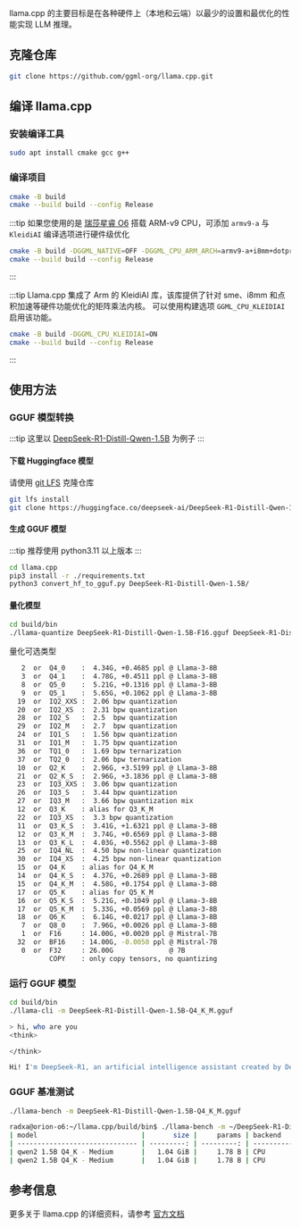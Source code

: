 llama.cpp 的主要目标是在各种硬件上（本地和云端）以最少的设置和最优化的性能实现 LLM 推理。

## 克隆仓库

```bash
git clone https://github.com/ggml-org/llama.cpp.git
```

## 编译 llama.cpp

### 安装编译工具

```bash
sudo apt install cmake gcc g++
```

### 编译项目

```bash
cmake -B build
cmake --build build --config Release
```

:::tip
如果您使用的是 [瑞莎星睿 O6](/orion/o6) 搭载 ARM-v9 CPU，可添加 `armv9-a` 与 `KleidiAI` 编译选项进行硬件级优化

```bash
cmake -B build -DGGML_NATIVE=OFF -DGGML_CPU_ARM_ARCH=armv9-a+i8mm+dotprod -DGGML_CPU_KLEIDIAI=ON
cmake --build build --config Release
```

:::

:::tip
Llama.cpp 集成了 Arm 的 KleidiAI 库，该库提供了针对 sme、i8mm 和点积加速等硬件功能优化的矩阵乘法内核。
可以使用构建选项 `GGML_CPU_KLEIDIAI` 启用该功能。

```bash
cmake -B build -DGGML_CPU_KLEIDIAI=ON
cmake --build build --config Release
```

:::

## 使用方法

### GGUF 模型转换

:::tip
这里以 [DeepSeek-R1-Distill-Qwen-1.5B](https://huggingface.co/deepseek-ai/DeepSeek-R1-Distill-Qwen-1.5B) 为例子
:::

#### 下载 Huggingface 模型

请使用 [git LFS](https://git-lfs.com/) 克隆仓库

```bash
git lfs install
git clone https://huggingface.co/deepseek-ai/DeepSeek-R1-Distill-Qwen-1.5B
```

#### 生成 GGUF 模型

:::tip
推荐使用 python3.11 以上版本
:::

```bash
cd llama.cpp
pip3 install -r ./requirements.txt
python3 convert_hf_to_gguf.py DeepSeek-R1-Distill-Qwen-1.5B/
```

#### 量化模型

```bash
cd build/bin
./llama-quantize DeepSeek-R1-Distill-Qwen-1.5B-F16.gguf DeepSeek-R1-Distill-Qwen-1.5B-Q4_K_M.gguf Q4_K_M
```

量化可选类型

```bash
   2  or  Q4_0    :  4.34G, +0.4685 ppl @ Llama-3-8B
   3  or  Q4_1    :  4.78G, +0.4511 ppl @ Llama-3-8B
   8  or  Q5_0    :  5.21G, +0.1316 ppl @ Llama-3-8B
   9  or  Q5_1    :  5.65G, +0.1062 ppl @ Llama-3-8B
  19  or  IQ2_XXS :  2.06 bpw quantization
  20  or  IQ2_XS  :  2.31 bpw quantization
  28  or  IQ2_S   :  2.5  bpw quantization
  29  or  IQ2_M   :  2.7  bpw quantization
  24  or  IQ1_S   :  1.56 bpw quantization
  31  or  IQ1_M   :  1.75 bpw quantization
  36  or  TQ1_0   :  1.69 bpw ternarization
  37  or  TQ2_0   :  2.06 bpw ternarization
  10  or  Q2_K    :  2.96G, +3.5199 ppl @ Llama-3-8B
  21  or  Q2_K_S  :  2.96G, +3.1836 ppl @ Llama-3-8B
  23  or  IQ3_XXS :  3.06 bpw quantization
  26  or  IQ3_S   :  3.44 bpw quantization
  27  or  IQ3_M   :  3.66 bpw quantization mix
  12  or  Q3_K    : alias for Q3_K_M
  22  or  IQ3_XS  :  3.3 bpw quantization
  11  or  Q3_K_S  :  3.41G, +1.6321 ppl @ Llama-3-8B
  12  or  Q3_K_M  :  3.74G, +0.6569 ppl @ Llama-3-8B
  13  or  Q3_K_L  :  4.03G, +0.5562 ppl @ Llama-3-8B
  25  or  IQ4_NL  :  4.50 bpw non-linear quantization
  30  or  IQ4_XS  :  4.25 bpw non-linear quantization
  15  or  Q4_K    : alias for Q4_K_M
  14  or  Q4_K_S  :  4.37G, +0.2689 ppl @ Llama-3-8B
  15  or  Q4_K_M  :  4.58G, +0.1754 ppl @ Llama-3-8B
  17  or  Q5_K    : alias for Q5_K_M
  16  or  Q5_K_S  :  5.21G, +0.1049 ppl @ Llama-3-8B
  17  or  Q5_K_M  :  5.33G, +0.0569 ppl @ Llama-3-8B
  18  or  Q6_K    :  6.14G, +0.0217 ppl @ Llama-3-8B
   7  or  Q8_0    :  7.96G, +0.0026 ppl @ Llama-3-8B
   1  or  F16     : 14.00G, +0.0020 ppl @ Mistral-7B
  32  or  BF16    : 14.00G, -0.0050 ppl @ Mistral-7B
   0  or  F32     : 26.00G              @ 7B
          COPY    : only copy tensors, no quantizing
```

### 运行 GGUF 模型

```bash
cd build/bin
./llama-cli -m DeepSeek-R1-Distill-Qwen-1.5B-Q4_K_M.gguf
```

```bash
> hi, who are you
<think>

</think>

Hi! I'm DeepSeek-R1, an artificial intelligence assistant created by DeepSeek. I'm at your service and would be delighted to assist you with any inquiries or tasks you may have.
```

### GGUF 基准测试

```bash
./llama-bench -m DeepSeek-R1-Distill-Qwen-1.5B-Q4_K_M.gguf
```

```bash
radxa@orion-o6:~/llama.cpp/build/bin$ ./llama-bench -m ~/DeepSeek-R1-Distill-Qwen-1.5B-Q4_K_M.gguf -t 8
| model                          |       size |     params | backend    | threads |          test |                  t/s |
| ------------------------------ | ---------: | ---------: | ---------- | ------: | ------------: | -------------------: |
| qwen2 1.5B Q4_K - Medium       |   1.04 GiB |     1.78 B | CPU        |       8 |         pp512 |         64.60 ± 0.27 |
| qwen2 1.5B Q4_K - Medium       |   1.04 GiB |     1.78 B | CPU        |       8 |         tg128 |         36.29 ± 0.16 |
```

## 参考信息

更多关于 llama.cpp 的详细资料，请参考 [官方文档](https://github.com/ggml-org/llama.cpp)
